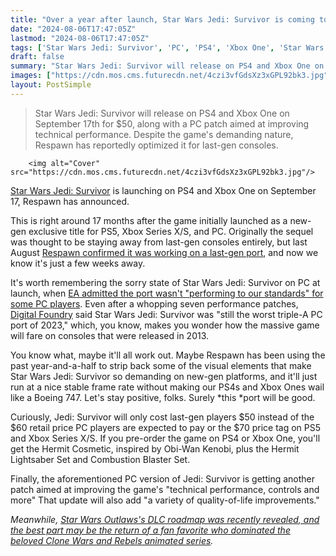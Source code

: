 ```yaml
---
title: "Over a year after launch, Star Wars Jedi: Survivor is coming to last-gen consoles next month and I think I hear my PS4 begging for mercy"
date: "2024-08-06T17:47:05Z"
lastmod: "2024-08-06T17:47:05Z"
tags: ['Star Wars Jedi: Survivor', 'PC', 'PS4', 'Xbox One', 'Star Wars Outlaws', 'DLC', 'Clone Wars', 'Rebels', 'Digital Foundry', 'EA', 'Respawn', 'PS5', 'Xbox Series X/S', 'Hermit Cosmetic', 'Hermit Lightsaber Set', 'Combustion Blaster Set']
draft: false
summary: "Star Wars Jedi: Survivor will release on PS4 and Xbox One on September 17th for $50, along with a PC patch aimed at improving technical performance. Despite the game's demanding nature, Respawn has reportedly optimized it for last-gen consoles."
images: ["https://cdn.mos.cms.futurecdn.net/4czi3vfGdsXz3xGPL92bk3.jpg"]
layout: PostSimple
---
```

> Star Wars Jedi: Survivor will release on PS4 and Xbox One on September 17th for $50, along with a PC patch aimed at improving technical performance. Despite the game's demanding nature, Respawn has reportedly optimized it for last-gen consoles.


        <img alt="Cover" src="https://cdn.mos.cms.futurecdn.net/4czi3vfGdsXz3xGPL92bk3.jpg"/>
        
[Star Wars Jedi: Survivor](https://www.gamesradar.com/star-wars-jedi-survivor-walkthrough/) is launching on PS4 and Xbox One on September 17, Respawn has announced.

This is right around 17 months after the game initially launched as a new-gen exclusive title for PS5, Xbox Series X/S, and PC. Originally the sequel was thought to be staying away from last-gen consoles entirely, but last August [Respawn confirmed it was working on a last-gen port](https://www.techradar.com/gaming/consoles-pc/star-wars-jedi-survivor-is-coming-to-ps4-and-xbox-one-thanks-to-community-demand), and now we know it's just a few weeks away.

It's worth remembering the sorry state of Star Wars Jedi: Survivor on PC at launch, when [EA admitted the port wasn't "performing to our standards" for some PC players](https://www.gamesradar.com/star-wars-jedi-survivor-is-bad-news-for-good-pcs-ea-admits/). Even after a whopping seven performance patches, [Digital Foundry](https://www.eurogamer.net/digitalfoundry-2023-star-wars-jedi-survivor-on-pc-is-still-the-worst-triple-a-pc-port-of-2023) said Star Wars Jedi: Survivor was "still the worst triple-A PC port of 2023," which, you know, makes you wonder how the massive game will fare on consoles that were released in 2013.

You know what, maybe it'll all work out. Maybe Respawn has been using the past year-and-a-half to strip back some of the visual elements that make Star Wars Jedi: Survivor so demanding on new-gen platforms, and it'll just run at a nice stable frame rate without making our PS4s and Xbox Ones wail like a Boeing 747. Let's stay positive, folks. Surely *this *port will be good. 

Curiously, Jedi: Survivor will only cost last-gen players $50 instead of the $60 retail price PC players are expected to pay or the $70 price tag on PS5 and Xbox Series X/S. If you pre-order the game on PS4 or Xbox One, you'll get the Hermit Cosmetic, inspired by Obi-Wan Kenobi, plus the Hermit Lightsaber Set and Combustion Blaster Set.

Finally, the aforementioned PC version of Jedi: Survivor is getting another patch aimed at improving the game's "technical performance, controls and more" That update will also add "a variety of quality-of-life improvements."

*Meanwhile, *[<em>Star Wars Outlaws's DLC roadmap was recently revealed, and the best part may be the return of a fan favorite who dominated the beloved Clone Wars and Rebels animated series</em>](https://www.gamesradar.com/games/open-world/star-wars-outlaws-dlc-roadmap-revealed-and-the-best-part-may-be-the-return-of-a-fan-favorite-who-dominated-the-beloved-clone-wars-and-rebels-animated-series/)*.*
        